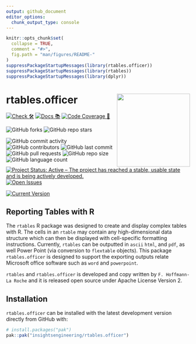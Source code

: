 ```yaml
---
output: github_document
editor_options:
  chunk_output_type: console
---
```


<!-- README.md is generated from README.Rmd. Please edit that file -->

```r
knitr::opts_chunk$set(
  collapse = TRUE,
  comment = "#>",
  fig.path = "man/figures/README-"
)
suppressPackageStartupMessages(library(rtables.officer))
suppressPackageStartupMessages(library(rtables))
suppressPackageStartupMessages(library(dplyr))
```

# rtables.officer <a href='https://github.com/insightsengineering/rtables'><img src="man/figures/logo.png" align="right" height="200" width="200"/></a>

<!-- start badges -->
[![Check 🛠](https://github.com/insightsengineering/rtables.officer/actions/workflows/check.yaml/badge.svg)](https://github.com/insightsengineering/rtables.officer/actions/workflows/check.yaml)
[![Docs 📚](https://github.com/insightsengineering/rtables.officer/actions/workflows/docs.yaml/badge.svg)](https://insightsengineering.github.io/rtables.officer/)
[![Code Coverage 📔](https://raw.githubusercontent.com/insightsengineering/rtables.officer/_xml_coverage_reports/data/main/badge.svg)](https://raw.githubusercontent.com/insightsengineering/rtables.officer/_xml_coverage_reports/data/main/coverage.xml)

![GitHub forks](https://img.shields.io/github/forks/insightsengineering/rtables.officer?style=social)
![GitHub repo stars](https://img.shields.io/github/stars/insightsengineering/rtables.officer?style=social)

![GitHub commit activity](https://img.shields.io/github/commit-activity/m/insightsengineering/rtables.officer)
![GitHub contributors](https://img.shields.io/github/contributors/insightsengineering/rtables.officer)
![GitHub last commit](https://img.shields.io/github/last-commit/insightsengineering/rtables.officer)
![GitHub pull requests](https://img.shields.io/github/issues-pr/insightsengineering/rtables.officer)
![GitHub repo size](https://img.shields.io/github/repo-size/insightsengineering/rtables.officer)
![GitHub language count](https://img.shields.io/github/languages/count/insightsengineering/rtables.officer)
[![Project Status: Active – The project has reached a stable, usable state and is being actively developed.](https://www.repostatus.org/badges/latest/active.svg)](https://www.repostatus.org/#active)
[![Open Issues](https://img.shields.io/github/issues-raw/insightsengineering/rtables.officer?color=red\&label=open%20issues)](https://github.com/insightsengineering/rtables.officer/issues?q=is%3Aissue+is%3Aopen+sort%3Aupdated-desc)

[![Current Version](https://img.shields.io/github/r-package/v/insightsengineering/rtables.officer/main?color=purple\&label=Development%20Version)](https://github.com/insightsengineering/rtables.officer/tree/main)
<!-- end badges -->

## Reporting Tables with R

The `rtables` R package was designed to create and display complex tables with R. The cells in an `rtable` may contain
any high-dimensional data structure which can then be displayed with cell-specific formatting instructions. Currently,
`rtables` can be outputted in `ascii` `html`, and `pdf`, as well Power Point (via conversion to `flextable` objects). This package `rtables.officer` is designed to support the exporting outputs relate Microsoft office software such as `word` and `powerpoint`. 

`rtables` and `rtables.officer` is developed and copy written by `F. Hoffmann-La Roche` and it is released open source under Apache
License Version 2.


## Installation

`rtables.officer` can be installed with the latest development version directly from GitHub with:

```r
# install.packages("pak")
pak::pak("insightsengineering/rtables.officer")
```


